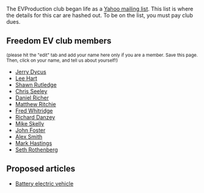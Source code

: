 The EVProduction club began life as a [http://groups.yahoo.com/group/EVProduction/ Yahoo mailing list].  This list is where the details for this car are hashed out.  To be on the list, you must pay club dues.

==Freedom EV club members==
<small>(please hit the "edit" tab and add your name here only if you are a member.  Save this page.  Then, click on your name, and tell us about yourself!)</small>
*[[User:Jerry Dycus|Jerry Dycus]]
*[[User:Lee Hart|Lee Hart]]
*[[User:Shawn Rutledge|Shawn Rutledge]]
*[[User:Chris Seeley|Chris Seeley]]
*[[User:Daniel Richer|Daniel Richer]]
*[[User:Matthew Ritchie|Matthew Ritchie]]
*[[User:Fred Whitridge|Fred Whitridge]]
*[[User:Richard Danzey|Richard Danzey]]
*[[User:Mike Skelly|Mike Skelly]]
*[[User:John Foster|John Foster]]
*[[User:Alex Smith|Alex Smith]]
*[[User:Mark Hastings|Mark Hastings]]
*[[User:Seth Rothenberg|Seth Rothenberg]]

== Proposed articles ==
* [[Battery electric vehicle]]